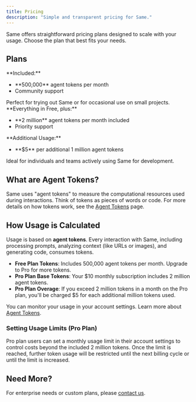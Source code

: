 ```yaml
---
title: Pricing
description: "Simple and transparent pricing for Same."
---
```


Same offers straightforward pricing plans designed to scale with your usage. Choose the plan that best fits your needs.

## Plans

<CardGroup cols={2}>
  <Card title="Free Plan" icon="sparkles">
    <div className="flex flex-col space-y-2">
      <span>**Included:**</span>
      <ul className="list-disc pl-5">
        <li>**500,000** agent tokens per month</li>
        <li>Community support</li>
      </ul>
      <span>
        Perfect for trying out Same or for occasional use on small projects.
      </span>
    </div>
  </Card>
  <Card title="Pro Plan - $10/month" icon="credit-card">
    <div className="flex flex-col space-y-2">
      <span>**Everything in Free, plus:**</span>
      <ul className="list-disc pl-5">
        <li>**2 million** agent tokens per month included</li>
        <li>Priority support</li>
      </ul>
      <span>**Additional Usage:**</span>
      <ul className="list-disc pl-5">
        <li>**$5** per additional 1 million agent tokens</li>
      </ul>
      <span>
        Ideal for individuals and teams actively using Same for development.
      </span>
    </div>
  </Card>
</CardGroup>

## What are Agent Tokens?

Same uses "agent tokens" to measure the computational resources used during interactions. Think of tokens as pieces of words or code. For more details on how tokens work, see the [Agent Tokens](/usage/agent-tokens) page.

## How Usage is Calculated

Usage is based on **agent tokens**. Every interaction with Same, including processing prompts, analyzing context (like URLs or images), and generating code, consumes tokens.

- **Free Plan Tokens**: Includes 500,000 agent tokens per month. Upgrade to Pro for more tokens.
- **Pro Plan Base Tokens**: Your $10 monthly subscription includes 2 million agent tokens.
- **Pro Plan Overage**: If you exceed 2 million tokens in a month on the Pro plan, you'll be charged $5 for each additional million tokens used.

You can monitor your usage in your account settings. Learn more about [Agent Tokens](/usage/agent-tokens).

### Setting Usage Limits (Pro Plan)

Pro plan users can set a monthly usage limit in their account settings to control costs beyond the included 2 million tokens. Once the limit is reached, further token usage will be restricted until the next billing cycle or until the limit is increased.

## Need More?

For enterprise needs or custom plans, please [contact us](mailto:support@same.dev).

